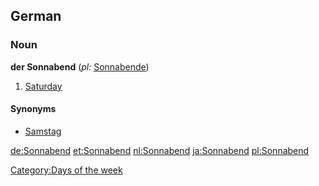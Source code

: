 ==German==
===Noun===
'''der Sonnabend''' (''pl:'' [[Sonnabende]])

#[[Saturday]]

====Synonyms====
*[[Samstag]]

[[Category:Days of the week]]

[[de:Sonnabend]]
[[et:Sonnabend]]
[[nl:Sonnabend]]
[[ja:Sonnabend]]
[[pl:Sonnabend]]